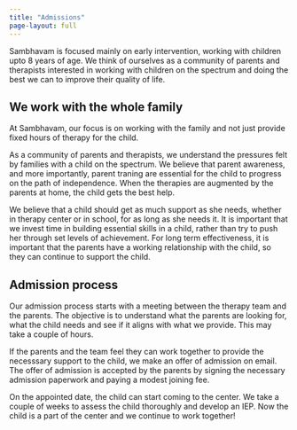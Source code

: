 ```yaml
---
title: "Admissions"
page-layout: full
---
```


Sambhavam is focused mainly on early intervention, working with children upto 8 years of age. We think of ourselves as a community of parents and therapists interested in working with children on the spectrum and doing the best we can to improve their quality of life.

## We work with the whole family

At Sambhavam, our focus is on working with the family and not just provide fixed hours of therapy for the child.

As a community of parents and therapists, we understand the pressures felt by families with a child on the spectrum. We believe that parent awareness, and more importantly, parent traning are essential for the child to progress on the path of independence. When the therapies are augmented by the parents at home, the child gets the best help.

We believe that a child should get as much support as she needs, whether in therapy center or in school, for as long as she needs it. It is important that we invest time in building essential skills in a child, rather than try to push her through set levels of achievement. For long term effectiveness, it is important that the parents have a working relationship with the child, so they can continue to support the child.

## Admission process

Our admission process starts with a meeting between the therapy team and the parents. The objective is to understand what the parents are looking for, what the child needs and see if it aligns with what we provide. This may take a couple of hours.

If the parents and the team feel they can work together to provide the necesssary support to the child, we make an offer of admission on email. The offer of admission is accepted by the parents by signing the necessary admission paperwork and paying a modest joining fee.

On the appointed date, the child can start coming to the center. We take a couple of weeks to assess the child thoroughly and develop an IEP. Now the child is a part of the center and we continue to work together! 


